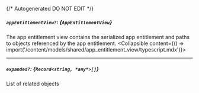 {/* Autogenerated DO NOT EDIT  */}

##### `appEntitlementView?`: *{`AppEntitlementView`}*
The app entitlement view contains the serialized app entitlement and paths to objects referenced by the app entitlement.
<Collapsible content={() => import('/content/models/shared/app_entitlement_view/typescript.mdx')}>
</Collapsible>

---
##### `expanded?`: *{`Record<string, *any*>[]`}*
List of related objects

